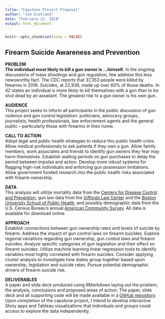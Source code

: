 ```yaml
---
title: "Capstone Project Proposal"
author: "Jim Scotland"
date: "February 22, 2018"
output: html_document
---
```


```r
knitr::opts_chunk$set(echo = FALSE)
```

## Firearm Suicide Awareness and Prevention  
  
__PROBLEM__  
__The individual most likely to kill a gun owner is …himself.__ In the ongoing discussions of mass shootings and gun regulation, few address this less newsworthy fact. The CDC reports that 37,353 people were killed by firearms in 2016. Suicides, at 22,938, made up over 60% of those deaths. In 42 states an individual is more likely to kill themselves with a gun than to be shot dead by an assailant. The greatest risk to a gun owner is his own gun.  

__AUDIENCE__  
This project seeks to inform all participants in the public discussion of gun violence and gun control legislation: politicians, advocacy groups, journalists, health professionals, law enforcement agents and the general public – particularly those with firearms in their home.  

__CALL TO ACTION__  
Adopt legal and public health strategies to reduce this public health crisis. Allow medical professionals to ask patients if they own a gun. Allow family members, work associates and friends to identify gun owners they fear may harm themselves. Establish waiting periods on gun purchases to delay the period between impulse and action. Develop more robust systems for flagging high-risk individuals and enforcing gun possession limitations. Allow government funded research into the public health risks associated with firearm ownership.  

__DATA__  
This analysis will utilize mortality data from the [Centers for Disease Control and Prevention](https://wonder.cdc.gov/), gun law data from the [Giffords Law Center](http://lawcenter.giffords.org/) and the [Boston University School of Public Health](https://www.statefirearmlaws.org/index.html), and possibly demographic data from the U.S. Census Bureau’s annual [American Community Survey](https://www.census.gov/acs/www/data/data-tables-and-tools/data-profiles/2016/). All data is available for download online.  

__APPROACH__  
Establish connections between gun ownership rates and levels of suicide by firearm. Address the impact of gun control laws on firearm suicides. Explore regional variations regarding gun ownership, gun control laws and firearm suicides. Analyze specific categories of gun legislation and their effect on firearm suicides. Utilize machine learning linear regression tools to identify variables most highly correlated with firearm suicides. Consider applying cluster analysis to investigate how states group together based upon ownership, legislation and suicide rates. Pursue potential demographic drivers of firearm suicide risk.  

__DELIVERABLES__  
A paper and slide deck produced using RMarkdown laying out the problem, the analysis, conclusions and proposed areas of action. The paper, slide deck and all supporting code will be made available in a [GitHub repository](https://github.com/datahoundz/Springboard_Data_Science). Upon completion of the capstone project, I intend to develop interactive Shiny apps and Tableau visualizations that individuals and groups could access to explore the data independently.  

